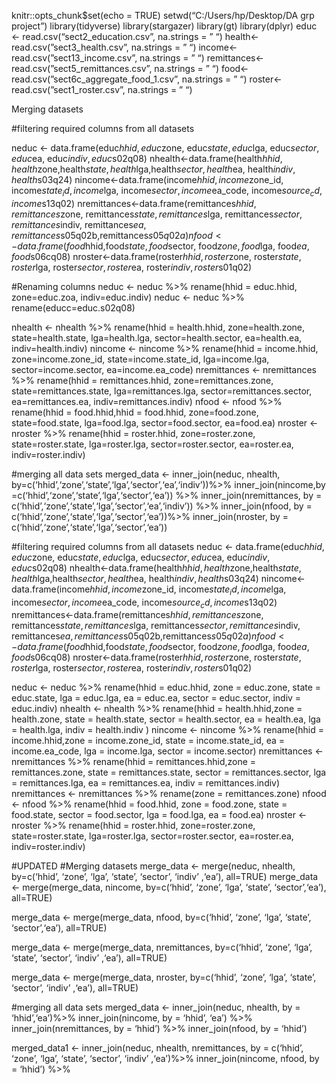 


knitr::opts_chunk$set(echo = TRUE)
setwd("C:/Users/hp/Desktop/DA grp project")
library(tidyverse)
library(stargazer)
library(gt)
library(dplyr)
educ <- read.csv("sect2_education.csv", na.strings = " ")
health<-read.csv("sect3_health.csv", na.strings = " ")
income<-read.csv("sect13_income.csv", na.strings = " ")
remittances<-read.csv("sect5_remittances.csv", na.strings = " ")
food<-read.csv("sect6c_aggregate_food_1.csv", na.strings = " ")
roster<-read.csv("sect1_roster.csv", na.strings = " ")




Merging datasets


#filtering required columns from all datasets


neduc <- data.frame(educ$hhid,educ$zone, educ$state, educ$lga, educ$sector, educ$ea, educ$indiv, educ$s02q08)
nhealth<-data.frame(health$hhid,health$zone,health$state, health$lga,health$sector, health$ea, health$indiv, health$s03q24)
nincome<-data.frame(income$hhid, income$zone_id, income$state_id, income$lga, income$sector, income$ea_code, income$source_cd, income$s13q02)
nremittances<-data.frame(remittances$hhid, remittances$zone, remittances$state, remittances$lga, remittances$sector, remittances$indiv, remittances$ea, remittances$s05q02b,remittances$s05q02a)
nfood<-data.frame(food$hhid,food$state, food$sector, food$zone, food$lga, food$ea,
food$s06cq08) 
nroster<-data.frame(roster$hhid,roster$zone, roster$state, roster$lga, roster$sector, roster$ea, roster$indiv, roster$s01q02)

#Renaming columns
neduc <- neduc %>% rename(hhid = educ.hhid, zone=educ.zoa, indiv=educ.indiv)
neduc <- neduc %>% rename(educc=educ.s02q08)

nhealth <- nhealth %>% rename(hhid = health.hhid, zone=health.zone, state=health.state, lga=health.lga, sector=health.sector, ea=health.ea, indiv=health.indiv)
nincome <- nincome %>% rename(hhid = income.hhid, zone=income.zone_id, state=income.state_id, lga=income.lga, sector=income.sector, ea=income.ea_code)
nremittances <- nremittances %>% rename(hhid = remittances.hhid, zone=remittances.zone, state=remittances.state, lga=remittances.lga, sector=remittances.sector, ea=remittances.ea, indiv=remittances.indiv)
nfood <- nfood %>% rename(hhid = food.hhid,hhid = food.hhid, zone=food.zone, state=food.state, lga=food.lga, sector=food.sector, ea=food.ea)
nroster <- nroster %>% rename(hhid = roster.hhid, zone=roster.zone, state=roster.state, lga=roster.lga, sector=roster.sector, ea=roster.ea, indiv=roster.indiv)


#merging all data sets
merged_data <- inner_join(neduc, nhealth, by=c('hhid','zone','state','lga','sector','ea','indiv'))%>% 
               inner_join(nincome,by =c('hhid','zone','state','lga','sector','ea')) %>% 
               inner_join(nremittances, by = c('hhid','zone','state','lga','sector','ea','indiv')) %>% 
               inner_join(nfood, by = c('hhid','zone','state','lga','sector','ea'))%>% 
               inner_join(nroster, by = c('hhid','zone','state','lga','sector','ea'))

#filtering required columns from all datasets
neduc <- data.frame(educ$hhid,educ$zone, educ$state, educ$lga, educ$sector, educ$ea, educ$indiv, educ$s02q08)
nhealth<-data.frame(health$hhid,health$zone,health$state, health$lga,health$sector, health$ea, health$indiv, health$s03q24)
nincome<-data.frame(income$hhid, income$zone_id, income$state_id, income$lga, income$sector, income$ea_code, income$source_cd, income$s13q02)
nremittances<-data.frame(remittances$hhid, remittances$zone, remittances$state, remittances$lga, remittances$sector, remittances$indiv, remittances$ea, remittances$s05q02b,remittances$s05q02a)
nfood<-data.frame(food$hhid,food$state, food$sector, food$zone, food$lga, food$ea,
food$s06cq08) 
nroster<-data.frame(roster$hhid,roster$zone, roster$state, roster$lga, roster$sector, roster$ea, roster$indiv, roster$s01q02)



neduc <- neduc %>% rename(hhid = educ.hhid, zone = educ.zone, state = educ.state, lga = educ.lga,
                          ea = educ.ea, sector = educ.sector, indiv = educ.indiv)
nhealth <- nhealth %>% rename(hhid = health.hhid,zone = health.zone, state = health.state, sector = health.sector, ea = health.ea, lga = health.lga, indiv = health.indiv )
nincome <- nincome %>% rename(hhid = income.hhid,zone = income.zone_id, state = income.state_id, 
                              ea = income.ea_code, lga = income.lga, sector = income.sector)
nremittances <- nremittances %>% rename(hhid = remittances.hhid,zone = remittances.zone,
                                        state = remittances.state, sector = remittances.sector, 
                                        lga = remittances.lga,
                                        ea = remittances.ea, indiv = remittances.indiv)
nremittances <- nremittances %>% rename(zone = remittances.zone)
nfood <- nfood %>% rename(hhid = food.hhid, zone = food.zone, state = food.state, 
                          sector = food.sector, lga = food.lga, ea = food.ea)
nroster <- nroster %>% rename(hhid = roster.hhid, zone=roster.zone, state=roster.state, lga=roster.lga, sector=roster.sector, ea=roster.ea, indiv=roster.indiv)

#UPDATED
#Merging datasets
merge_data <- merge(neduc, nhealth, by=c('hhid', 'zone',
                            'lga', 'state', 'sector', 'indiv' ,'ea'), all=TRUE)
merge_data <- merge(merge_data, nincome, by=c('hhid', 'zone',
                            'lga', 'state', 'sector','ea'), all=TRUE)

merge_data <- merge(merge_data, nfood, by=c('hhid', 'zone',
                            'lga', 'state', 'sector','ea'), all=TRUE)  

merge_data <- merge(merge_data, nremittances, by=c('hhid', 'zone',
                            'lga', 'state', 'sector', 'indiv' ,'ea'), all=TRUE)

merge_data <- merge(merge_data, nroster, by=c('hhid', 'zone',
                            'lga', 'state', 'sector', 'indiv' ,'ea'), all=TRUE)



#merging all data sets
merged_data <- inner_join(neduc, nhealth, by = 'hhid','ea')%>% 
               inner_join(nincome, by = 'hhid', 'ea') %>% 
               inner_join(nremittances, by = 'hhid') %>% 
               inner_join(nfood, by = 'hhid') 

merged_data1 <- inner_join(neduc, nhealth, nremittances, by = c('hhid', 'zone',
                            'lga', 'state', 'sector', 'indiv' ,'ea')%>% 
  inner_join(nincome, nfood, by = 'hhid') %>% 


